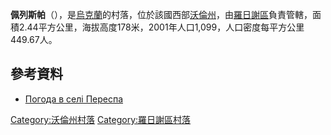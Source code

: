 {{coord|50|58|37|N|25|10|21|E|scale:30000|display=title}}

'''佩列斯帕'''（{{lang-uk|Переспа}}），是[[烏克蘭|烏克蘭]]的村落，位於該國西部[[沃倫州|沃倫州]]，由[[羅日謝區|羅日謝區]]負責管轄，面積2.44平方公里，海拔高度178米，2001年人口1,099，人口密度每平方公里449.67人。

==參考資料==
* [http://weather.in.ua/ua/volynskaja/19942 Погода в селі Переспа] {{Wayback|url=http://weather.in.ua/ua/volynskaja/19942 |date=20200804050234 }}

[[Category:沃倫州村落|Category:沃倫州村落]]
[[Category:羅日謝區村落|Category:羅日謝區村落]]


{{Volyn-geo-stub}}